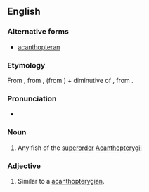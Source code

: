 ==English==

===Alternative forms===
* {{sense|adjective}} [[acanthopteran]]

===Etymology===
From {{etyl|NL.}}, from {{term|acanthus||thorn|lang=la}}, (from {{etyl|grc}} {{term|ἄκανθος}}) + {{etyl|grc}} {{term|πτερυγίων|tr=pterugion|lang=grc}} diminutive of {{term|πτέρυξ|tr=pterux||wing, fin|lang=grc}}, from {{term|πτερόν||feather, wing|lang=grc}}.

===Pronunciation===
* {{a|US}} {{IPA|/ˌæk.ænˌθɑp.təˈɹɪdʒ.i.n̩/}}

===Noun===
{{en-noun}}

# {{context|zoology}} Any fish of the [[superorder]] [[Acanthopterygii]]

===Adjective===
{{en-adj|-}}

# {{context|zoology}} Similar to a [[acanthopterygian]].